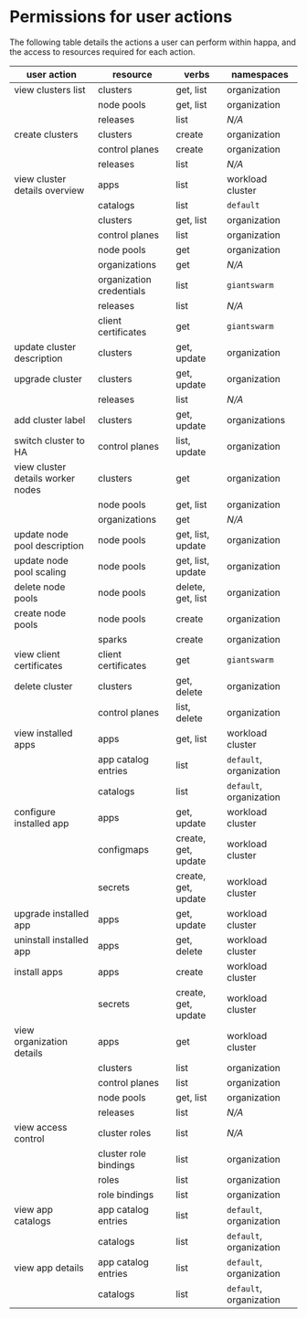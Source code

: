 
<Meta title='Development/Permissions for user actions' />

# Permissions for user actions

The following table details the actions a user can perform within happa, and the access to resources required for each action.

| user action                       | resource                 | verbs                | namespaces              |
|-----------------------------------|--------------------------|----------------------|-------------------------|
| view clusters list                | clusters                 | get, list            | organization            |
|                                   | node pools               | get, list            | organization            |
|                                   | releases                 | list                 | *N/A*                   |
| create clusters                   | clusters                 | create               | organization            |
|                                   | control planes           | create               | organization            |
|                                   | releases                 | list                 | *N/A*                   |
| view cluster details overview     | apps                     | list                 | workload cluster        |
|                                   | catalogs                 | list                 | `default`               |
|                                   | clusters                 | get, list            | organization            |
|                                   | control planes           | list                 | organization            |
|                                   | node pools               | get                  | organization            |
|                                   | organizations            | get                  | *N/A*                   |
|                                   | organization credentials | list                 | `giantswarm`            |
|                                   | releases                 | list                 | *N/A*                   |
|                                   | client certificates      | get                  | `giantswarm`            |
| update cluster description        | clusters                 | get, update          | organization            |
| upgrade cluster                   | clusters                 | get, update          | organization            |
|                                   | releases                 | list                 | *N/A*                   |
| add cluster label                 | clusters                 | get, update          | organizations           |
| switch cluster to HA              | control planes           | list, update         | organization            |
| view cluster details worker nodes | clusters                 | get                  | organization            |
|                                   | node pools               | get, list            | organization            |
|                                   | organizations            | get                  | *N/A*                   |
| update node pool description      | node pools               | get, list, update    | organization            |
| update node pool scaling          | node pools               | get, list, update    | organization            |
| delete node pools                 | node pools               | delete, get, list    | organization            |
| create node pools                 | node pools               | create               | organization            |
|                                   | sparks                   | create               | organization            |
| view client certificates          | client certificates      | get                  | `giantswarm`            |
| delete cluster                    | clusters                 | get, delete          | organization            |
|                                   | control planes           | list, delete         | organization            |
| view installed apps               | apps                     | get, list            | workload cluster        |
|                                   | app catalog entries      | list                 | `default`, organization |
|                                   | catalogs                 | list                 | `default`, organization |
| configure installed app           | apps                     | get, update          | workload cluster        |
|                                   | configmaps               | create, get, update  | workload cluster        |
|                                   | secrets                  | create, get, update  | workload cluster        |
| upgrade installed app             | apps                     | get, update          | workload cluster        |
| uninstall installed app           | apps                     | get, delete          | workload cluster        |
| install apps                      | apps                     | create               | workload cluster        |
|                                   | secrets                  | create, get, update  | workload cluster        |
| view organization details         | apps                     | get                  | workload cluster        |
|                                   | clusters                 | list                 | organization            |
|                                   | control planes           | list                 | organization            |
|                                   | node pools               | get, list            | organization            |
|                                   | releases                 | list                 | *N/A*                   |
| view access control               | cluster roles            | list                 | *N/A*                   |
|                                   | cluster role bindings    | list                 | organization            |
|                                   | roles                    | list                 | organization            |
|                                   | role bindings            | list                 | organization            |
| view app catalogs                 | app catalog entries      | list                 | `default`, organization |
|                                   | catalogs                 | list                 | `default`, organization |
| view app details                  | app catalog entries      | list                 | `default`, organization |
|                                   | catalogs                 | list                 | `default`, organization |